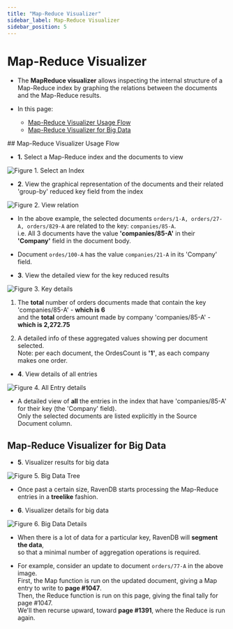 ```yaml
---
title: "Map-Reduce Visualizer"
sidebar_label: Map-Reduce Visualizer
sidebar_position: 5
---
```



# Map-Reduce Visualizer
<Admonition type="note" title="Note">

* The **MapReduce visualizer** allows inspecting the internal structure of a Map-Reduce index 
  by graphing the relations between the documents and the Map-Reduce results.  

* In this page:
  * [Map-Reduce Visualizer Usage Flow](../../../studio/database/indexes/map-reduce-visualizer#map-reduce-visualizer-usage-flow)
  * [Map-Reduce Visualizer for Big Data](../../../studio/database/indexes/map-reduce-visualizer#map-reduce-visualizer-for-big-data)

</Admonition>
## Map-Reduce Visualizer Usage Flow

* **1.** Select a Map-Reduce index and the documents to view

![Figure 1. Select an Index](./assets/map-reduce-visualizer-1.png)





* **2**. View the graphical representation of the documents and their related 'group-by' reduced key field from the index

![Figure 2. View relation](./assets/map-reduce-visualizer-2.png)

  * In the above example, the selected documents `orders/1-A, orders/27-A, orders/829-A` 
    are related to the key: `companies/85-A`.  
    i.e. All 3 documents have the value **'companies/85-A'** in their **'Company'** field in the document body.  

  * Document `ordes/100-A` has the value `companies/21-A` in its 'Company' field.




* **3**. View the detailed view for the key reduced results

![Figure 3. Key details](./assets/map-reduce-visualizer-3.png)

  1. The **total** number of orders documents made that contain the key 'companies/85-A' - **which is 6**  
     and the **total** orders amount made by company 'companies/85-A' - **which is 2,272.75**

  2. A detailed info of these aggregated values showing per document selected.  
     Note: per each document, the OrdesCount is **'1'**, as each company makes one order.  




* **4**. View details of all entries

![Figure 4. All Entry details](./assets/map-reduce-visualizer-4.png)

  * A detailed view of **all** the entries in the index that have 'companies/85-A' for their key (the 'Company' field).  
    Only the selected documents are listed explicitly in the Source Document column.    


## Map-Reduce Visualizer for Big Data

* **5**. Visualizer results for big data

![Figure 5. Big Data Tree](./assets/map-reduce-visualizer-5.png)

  * Once past a certain size, RavenDB starts processing the Map-Reduce entries in a **treelike** fashion.




* **6**. Visualizer details for big data

![Figure 6. Big Data Details](./assets/map-reduce-visualizer-6.png)

  * When there is a lot of data for a particular key, RavenDB will **segment the data**,  
    so that a minimal number of aggregation operations is required. 

  * For example, consider an update to document `orders/77-A` in the above image.  
    First, the Map function is run on the updated document, giving a Map entry to write to **page #1047**.  
    Then, the Reduce function is run on this page, giving the final tally for page #1047.  
    We'll then recurse upward, toward **page #1391**, where the Reduce is run again.  


